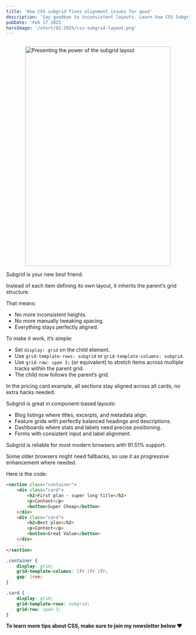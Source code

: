 ```yaml
---
title: 'How CSS subgrid fixes alignment issues for good'
description: 'Say goodbye to inconsistent layouts. Learn how CSS Subgrid keeps your designs perfectly aligned across components like pricing cards, blog listings, and dashboards.'
pubDate: 'Feb 17 2025'
heroImage: '/short/02-2025/css-subgrid-layout.png'
---
```



<Image
	src="/short/02-2025/css-subgrid-layout-comparison.png"
	alt="Presenting the power of the subgrid layout"
	width="400"
	height="600"
	style="margin: 2em auto 1em auto; display: block; border: 4px solid var(--border)"
/>

Subgrid is your new best friend.

Instead of each item defining its own layout, it inherits the parent’s grid structure.

That means:

- No more inconsistent heights.
- No more manually tweaking spacing.
- Everything stays perfectly aligned.

To make it work, it’s simple:

- Set `display: grid` on the child element.
- Use `grid-template-rows: subgrid` or `grid-template-columns: subgrid`.
- Use `grid-row: span 3;` (or equivalent) to stretch items across multiple tracks within the parent grid.
- The child now follows the parent’s grid.

In the pricing card example, all sections stay aligned across all cards, no extra hacks needed.

Subgrid is great in component-based layouts:

- Blog listings where titles, excerpts, and metadata align.
- Feature grids with perfectly balanced headings and descriptions.
- Dashboards where stats and labels need precise positioning.
- Forms with consistent input and label alignment.

Subgrid is reliable for most modern browsers with 91.51% support.

Some older browsers might need fallbacks, so use it as progressive enhancement where needed.

Here is the code:

```html
<section class="container">
	<div class="card">
		<h2>First plan - super long title</h2>
		<p>Content</p>
		<button>Super Cheap</button>
	</div>
	<div class="card">
		<h2>Best plan</h2>
		<p>Content</p>
		<button>Great Value</button>
	</div>
	...
</section>
```

```css
.container {
	display: grid;
	grid-template-columns: 1fr 1fr 1fr;
	gap: 1rem;
}

.card {
	display: grid;
	grid-template-rows: subgrid;
	grid-row: span 3;
}
```

**To learn more tips about CSS, make sure to join my newsletter below ❤️**
